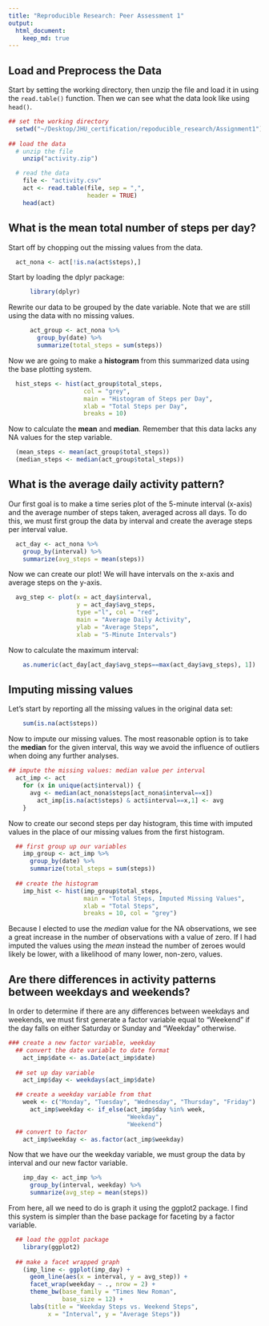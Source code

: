 ```yaml
---
title: "Reproducible Research: Peer Assessment 1"
output: 
  html_document:
    keep_md: true
---
```


## Load and Preprocess the Data

Start by setting the working directory, then unzip the file and load it in using the `read.table()` function. Then we can see what the data look like using `head()`.

```r
## set the working directory
  setwd("~/Desktop/JHU_certification/repoducible_research/Assignment1")
  
## load the data
  # unzip the file
    unzip("activity.zip")

  # read the data
    file <- "activity.csv"
    act <- read.table(file, sep = ",",
                      header = TRUE)
    head(act)
````

## What is the mean total number of steps per day?

Start off by chopping out the missing values from the data.

```r
  act_nona <- act[!is.na(act$steps),]
````

Start by loading the dplyr package:

````r
      library(dplyr)
````

Rewrite our data to be grouped by the date variable. Note that we are still using the data with no missing values.

```` r
      act_group <- act_nona %>%
        group_by(date) %>%
        summarize(total_steps = sum(steps))
````

Now we are going to make a **histogram** from this summarized data using the base plotting system.  

```` r
  hist_steps <- hist(act_group$total_steps,
                     col = "grey",
                     main = "Histogram of Steps per Day",
                     xlab = "Total Steps per Day",
                     breaks = 10)
````

Now to calculate the **mean** and **median**. Remember that this data lacks any NA values for the step variable. 

```` r
  (mean_steps <- mean(act_group$total_steps))
  (median_steps <- median(act_group$total_steps))
````

## What is the average daily activity pattern?

Our first goal is to make a time series plot of the 5-minute interval (x-axis) and the average number of steps taken, averaged across all days. To do this, we must first group the data by interval and create the average steps per interval value.

```` r
  act_day <- act_nona %>%
    group_by(interval) %>%
    summarize(avg_steps = mean(steps))
````

Now we can create our plot! We will have intervals on the x-axis and average steps on the y-axis.

```` r
  avg_step <- plot(x = act_day$interval,
                   y = act_day$avg_steps,
                   type ="l", col = "red",
                   main = "Average Daily Activity",
                   ylab = "Average Steps",
                   xlab = "5-Minute Intervals")
````

Now to calculate the maximum interval:

````r
    as.numeric(act_day[act_day$avg_steps==max(act_day$avg_steps), 1])
````

## Imputing missing values

Let's start by reporting all the missing values in the original data set:

```` r
    sum(is.na(act$steps))
````

Now to impute our missing values. The most reasonable option is to take the **median** for the given interval, this way we avoid the influence of outliers when doing any further analyses.

```` r
## impute the missing values: median value per interval
  act_imp <- act
    for (x in unique(act$interval)) {
      avg <- median(act_nona$steps[act_nona$interval==x])
        act_imp[is.na(act$steps) & act$interval==x,1] <- avg
    }
````

Now to create our second steps per day histogram, this time with imputed values in the place of our missing values from the first histogram.

```` r

  ## first group up our variables
    imp_group <- act_imp %>%
      group_by(date) %>%
      summarize(total_steps = sum(steps))
    
  ## create the histogram
    imp_hist <- hist(imp_group$total_steps,
                     main = "Total Steps, Imputed Missing Values",
                     xlab = "Total Steps",
                     breaks = 10, col = "grey")

````

Because I elected to use the *median* value for the NA observations, we see a great increase in the number of observations with a value of zero. If I had imputed the values using the *mean* instead the number of zeroes would likely be lower, with a likelihood of many lower, non-zero, values.

## Are there differences in activity patterns between weekdays and weekends?

In order to determine if there are any differences between weekdays and weekends, we must first generate a factor variable equal to "Weekend" if the day falls on either Saturday or Sunday and "Weekday" otherwise.

```` r
### create a new factor variable, weekday
  ## convert the date variable to date format
    act_imp$date <- as.Date(act_imp$date)
  
  ## set up day variable
    act_imp$day <- weekdays(act_imp$date)

  ## create a weekday variable from that
    week <- c("Monday", "Tuesday", "Wednesday", "Thursday", "Friday")
      act_imp$weekday <- if_else(act_imp$day %in% week, 
                                 "Weekday",
                                 "Weekend")
  ## convert to factor  
    act_imp$weekday <- as.factor(act_imp$weekday)
````

Now that we have our the weekday variable, we must group the data by interval and our new factor variable.

```` r
    imp_day <- act_imp %>%
      group_by(interval, weekday) %>%
      summarize(avg_step = mean(steps))
````

From here, all we need to do is graph it using the ggplot2 package. I find this system is simpler than the base package for faceting by a factor variable.

```` r
  ## load the ggplot package   
    library(ggplot2)
    
  ## make a facet wrapped graph
    (imp_line <- ggplot(imp_day) +
      geom_line(aes(x = interval, y = avg_step)) +
      facet_wrap(weekday ~ ., nrow = 2) +
      theme_bw(base_family = "Times New Roman",
               base_size = 12) +
      labs(title = "Weekday Steps vs. Weekend Steps",
           x = "Interval", y = "Average Steps"))
````